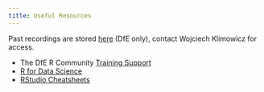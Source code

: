 ```yaml
---
title: Useful Resources
---
```


Past recordings are stored [here](https://educationgovuk.sharepoint.com/:f:/r/sites/TAD/Shared%20Documents/TAD%20R/TAD%20Training?csf=1&web=1&e=pnIfLz) (DfE only), contact Wojciech Klimowicz for access.

-   The DfE R Community [Training Support](https://teams.microsoft.com/l/channel/19%3a1c926bdbecf94b8b8d7e303670f98bc2%40thread.skype/Training%2520Support?groupId=b95c605d-8fbc-4e4d-9a76-2f7d1c55e70a&tenantId=fad277c9-c60a-4da1-b5f3-b3b8b34a82f9)
-   [R for Data Science](https://r4ds.had.co.nz/)
-   [RStudio Cheatsheets](https://www.rstudio.com/resources/cheatsheets/#)
